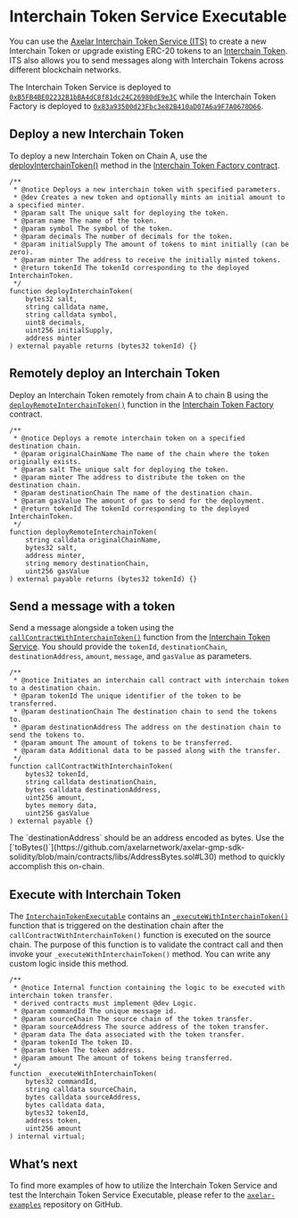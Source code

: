 # Interchain Token Service Executable


You can use the [Axelar Interchain Token Service (ITS)](https://github.com/axelarnetwork/interchain-token-service/tree/main) to create a new Interchain Token or upgrade existing ERC-20 tokens to an [Interchain Token](https://github.com/axelarnetwork/interchain-token-service/blob/main/contracts/interchain-token/InterchainToken.sol). ITS also allows you to send messages along with Interchain Tokens across different blockchain networks.

The Interchain Token Service is deployed to [`0xB5FB4BE02232B1bBA4dC8f81dc24C26980dE9e3C`](https://etherscan.io/address/0xB5FB4BE02232B1bBA4dC8f81dc24C26980dE9e3C) while the Interchain Token Factory is deployed to [`0x83a93500d23Fbc3e82B410aD07A6a9F7A0670D66`](https://etherscan.io/address/0x83a93500d23Fbc3e82B410aD07A6a9F7A0670D66).

## Deploy a new Interchain Token

To deploy a new Interchain Token on Chain A, use the [deployInterchainToken()](https://github.com/axelarnetwork/interchain-token-service/blob/4e5f878dafb764ad37728ea239850b6a18a21d85/contracts/InterchainTokenFactory.sol#L122) method in the [Interchain Token Factory contract](https://github.com/axelarnetwork/interchain-token-service/blob/main/contracts/InterchainTokenFactory.sol).

```Solidity
/**
 * @notice Deploys a new interchain token with specified parameters.
 * @dev Creates a new token and optionally mints an initial amount to a specified minter.
 * @param salt The unique salt for deploying the token.
 * @param name The name of the token.
 * @param symbol The symbol of the token.
 * @param decimals The number of decimals for the token.
 * @param initialSupply The amount of tokens to mint initially (can be zero).
 * @param minter The address to receive the initially minted tokens.
 * @return tokenId The tokenId corresponding to the deployed InterchainToken.
 */
function deployInterchainToken(
    bytes32 salt,
    string calldata name,
    string calldata symbol,
    uint8 decimals,
    uint256 initialSupply,
    address minter
) external payable returns (bytes32 tokenId) {}
```

## Remotely deploy an Interchain Token

Deploy an Interchain Token remotely from chain A to chain B using the [`deployRemoteInterchainToken()`](https://github.com/axelarnetwork/interchain-token-service/blob/4e5f878dafb764ad37728ea239850b6a18a21d85/contracts/InterchainTokenFactory.sol#L167) function in the [Interchain Token Factory](https://github.com/axelarnetwork/interchain-token-service/blob/main/contracts/InterchainTokenFactory.sol) contract.

```Solidity
/**
 * @notice Deploys a remote interchain token on a specified destination chain.
 * @param originalChainName The name of the chain where the token originally exists.
 * @param salt The unique salt for deploying the token.
 * @param minter The address to distribute the token on the destination chain.
 * @param destinationChain The name of the destination chain.
 * @param gasValue The amount of gas to send for the deployment.
 * @return tokenId The tokenId corresponding to the deployed InterchainToken.
 */
function deployRemoteInterchainToken(
    string calldata originalChainName,
    bytes32 salt,
    address minter,
    string memory destinationChain,
    uint256 gasValue
) external payable returns (bytes32 tokenId) {}
```

## Send a message with a token

Send a message alongside a token using the [`callContractWithInterchainToken()`](https://github.com/axelarnetwork/interchain-token-service/blob/4e5f878dafb764ad37728ea239850b6a18a21d85/contracts/InterchainTokenService.sol#L491) function from the [Interchain Token Service](https://github.com/axelarnetwork/interchain-token-service/blob/main/contracts/InterchainTokenService.sol). You should provide the `tokenId`, `destinationChain`, `destinationAddress`, `amount`, `message`, and `gasValue` as parameters.

```Solidity
/**
 * @notice Initiates an interchain call contract with interchain token to a destination chain.
 * @param tokenId The unique identifier of the token to be transferred.
 * @param destinationChain The destination chain to send the tokens to.
 * @param destinationAddress The address on the destination chain to send the tokens to.
 * @param amount The amount of tokens to be transferred.
 * @param data Additional data to be passed along with the transfer.
 */
function callContractWithInterchainToken(
    bytes32 tokenId,
    string calldata destinationChain,
    bytes calldata destinationAddress,
    uint256 amount,
    bytes memory data,
    uint256 gasValue
) external payable {}
```

<Callout emoji="🚨">
 The `destinationAddress` should be an address encoded as bytes. Use the [`toBytes()`](https://github.com/axelarnetwork/axelar-gmp-sdk-solidity/blob/main/contracts/libs/AddressBytes.sol#L30) method to quickly accomplish this on-chain.

</Callout>

## Execute with Interchain Token

The [`InterchainTokenExecutable`](https://github.com/axelarnetwork/interchain-token-service/blob/main/contracts/executable/InterchainTokenExecutable.sol) contains an [`_executeWithInterchainToken()`](https://github.com/axelarnetwork/interchain-token-service/blob/4e5f878dafb764ad37728ea239850b6a18a21d85/contracts/executable/InterchainTokenExecutable.sol#L74) function that is triggered on the destination chain after the `callContractWithInterchainToken()` function is executed on the source chain. The purpose of this function is to validate the contract call and then invoke your `_executeWithInterchainToken()` method. You can write any custom logic inside this method.

```solidity
/**
 * @notice Internal function containing the logic to be executed with interchain token transfer.
 * derived contracts must implement @dev Logic.
 * @param commandId The unique message id.
 * @param sourceChain The source chain of the token transfer.
 * @param sourceAddress The source address of the token transfer.
 * @param data The data associated with the token transfer.
 * @param tokenId The token ID.
 * @param token The token address.
 * @param amount The amount of tokens being transferred.
 */
function _executeWithInterchainToken(
    bytes32 commandId,
    string calldata sourceChain,
    bytes calldata sourceAddress,
    bytes calldata data,
    bytes32 tokenId,
    address token,
    uint256 amount
) internal virtual;
```

## What’s next

To find more examples of how to utilize the Interchain Token Service and test the Interchain Token Service Executable, please refer to the [`axelar-examples`](https://github.com/axelarnetwork/axelar-examples/blob/main/examples/evm/its-executable/README.md) repository on GitHub.
